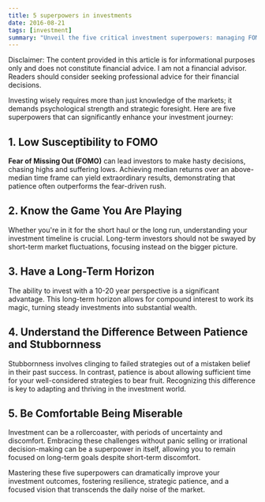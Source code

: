 ```yaml
---
title: 5 superpowers in investments
date: 2016-08-21
tags: [investment]
summary: "Unveil the five critical investment superpowers: managing FOMO, understanding your investment game, adopting a long-term horizon, distinguishing patience from stubbornness, and embracing discomfort for success."
---
```


Disclaimer: The content provided in this article is for informational purposes only and does not constitute financial advice. I am not a financial advisor. Readers should consider seeking professional advice for their financial decisions.

Investing wisely requires more than just knowledge of the markets; it demands psychological strength and strategic foresight. Here are five superpowers that can significantly enhance your investment journey:

## 1. Low Susceptibility to FOMO
**Fear of Missing Out (FOMO)** can lead investors to make hasty decisions, 
chasing highs and suffering lows. Achieving median returns over an above-median 
time frame can yield extraordinary results, demonstrating that patience often outperforms the fear-driven rush.

## 2. Know the Game You Are Playing
Whether you're in it for the short haul or the long run, understanding your investment timeline is crucial. 
Long-term investors should not be swayed by short-term market fluctuations, focusing instead on the bigger picture.

## 3. Have a Long-Term Horizon
The ability to invest with a 10-20 year perspective is a significant advantage. 
This long-term horizon allows for compound interest to work its magic, turning steady investments into substantial wealth.

## 4. Understand the Difference Between Patience and Stubbornness
Stubbornness involves clinging to failed strategies out of a mistaken belief in their past success. 
In contrast, patience is about allowing sufficient time for your well-considered strategies to bear fruit. 
Recognizing this difference is key to adapting and thriving in the investment world.

## 5. Be Comfortable Being Miserable
Investment can be a rollercoaster, with periods of uncertainty and discomfort. 
Embracing these challenges without panic selling or irrational decision-making can be a superpower in itself, 
allowing you to remain focused on long-term goals despite short-term discomfort.

Mastering these five superpowers can dramatically improve your investment outcomes, fostering resilience, strategic patience, and a focused vision that transcends the daily noise of the market.
